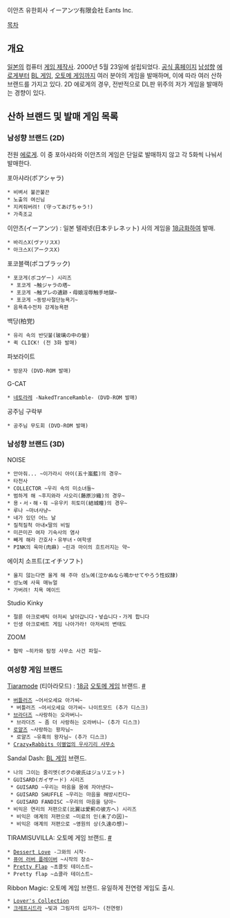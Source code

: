 이안츠 유한회사
イーアンツ有限会社
Eants Inc.

[[목차]]
== 개요 ==
[[일본]]의 컴퓨터 [[게임 제작사]]. 2000년 5월 23일에 설립되었다. [http://www.eants.co.jp/ 공식 홈페이지]
[[남성향]] [[에로게]]부터 [[BL 게임]], [[오토메 게임]]까지 여러 분야의 게임을 발매하며, 이에 따라 여러 산하 브랜드를 가지고 있다. 
2D 에로게의 경우, 전반적으로 DL판 위주의 저가 게임을 발매하는 경향이 있다.

== 산하 브랜드 및 발매 게임 목록 ==
=== 남성향 브랜드 (2D) ===
전원 [[에로게]]. 이 중 포아샤라와 이안츠의 게임은 단일로 발매하지 않고 각 5화씩 나눠서 발매한다.

포아샤라(ポアシャラ) 
 * 비벼서 불끈불끈
 * 노출의 여신님
 * 지켜줘버려! (守ってあげちゃう!)
 * 가족조교

이안츠(イーアンツ) : 일본 텔레넷(日本テレネット) 사의 게임을 [[18금]]화하여 발매.
 * 바리스X(ヴァリスX)
 * 아크스X(アークスX)

포코블랙(ポコブラック) 
 * 포코게(ポコゲー) 시리즈 
  * 포코게 ~触ジャラの塔~
  * 포코게 ~触プレの遺跡・母娘淫辱触手地獄~
  * 포코게 ~동방사절단능욕기~
 * 음욕촉수전차 강계능욕편

백당(柏党)
 * 유리 속의 반딧불(玻璃の中の螢)
 * 퀵 CLICK! (전 3화 발매)

파보라이트
 * 방문자 (DVD-ROM 발매)

G-CAT
 * [[네토라레]] -NakedTranceRamble- (DVD-ROM 발매)

공주님 구락부
 * 공주님 무도회 (DVD-ROM 발매)

=== 남성향 브랜드 (3D) ===
NOISE
 * 안아줘... ~이가라시 아이(五十嵐藍)의 경우~
 * 타천사
 * COLLECTOR ~우리 속의 미소녀들~
 * 범하게 해 ~후지와라 사오리(藤原沙織)의 경우~
 * 용・서・해・줘 ~유우키 히토미(結城瞳)의 경우~
 * 루나 ~마녀사냥~
 * 네가 있던 어느 날
 * 질척질척 아내×딸의 비밀
 * 미끈미끈 여자 기숙사의 염사
 * 빼게 해라 간호사・유부녀・여학생
 * PINK의 육마(肉麻) ~린과 마이의 흐트러지는 약~

에이치 소프트(エイチソフト)
 * 울지 않는다면 울게 해 주마 성노예(泣かぬなら鳴かせてやろう性奴隷)
 * 성노예 사육 매뉴얼
 * 가버려! 치욕 메이드

Studio Kinky
 * 절륜 아크로배틱 아저씨 날아갑니다・넣습니다・가게 합니다
 * 인생 아크로배트 게임 나아가라! 아저씨의 변태도

ZOOM
 * 협박 ~히카와 탐정 사무소 사건 파일~

=== 여성향 게임 브랜드 ===
[[Tiaramode]] (티아라모드) : [[18금]] [[오토메 게임]] 브랜드. [http://www.tiaramode.com/ #]
 * [[버틀러즈]] ~어서오세요 아가씨~
  * 버틀러즈 ~어서오세요 아가씨~ 나이트모드 (추가 디스크)
 * [[브라더즈]] ~사랑하는 오라버니~
  * 브라더즈 ~ 좀 더 사랑하는 오라버니~ (추가 디스크)
 * [[로얄즈]] ~사랑하는 왕자님~
  * 로얄즈 ~유혹의 왕자님~ (추가 디스크)
 * [[Crazy★Rabbits 이별업의 우사기리 사무소]]

Sandal Dash: [[BL 게임]] 브랜드.
 * 나의 그이는 줄리엣(ボクの彼氏はジュリエット)
 * GUISARD(ガイザード) 시리즈
  * GUISARD ~우리는 마음을 몸에 자아낸다~
  * GUISARD SHUFFLE ~우리는 마음을 해방시킨다~
  * GUISARD FANDISC ~우리의 마음을 담아~
 * 비익은 연리의 저편으로(比翼は愛薊の彼方へ) 시리즈
  * 비익은 애계의 저편으로 ~미료의 인(未了の因)~
  * 비익은 애계의 저편으로 ~영원의 상(久遠の想)~

TIRAMISUVILLA: 오토메 게임 브랜드. [http://www.tiramisuvilla.com/ #]
 * [[Dessert Love]] -그와의 시작-
 * [[퓨어 러버 플레이버]] ~시작의 장소~
 * [[Pretty Flap]] ~초콜릿 테이스트~
 * Pretty flap ~쇼콜라 테이스트~

Ribbon Magic: 오토메 게임 브랜드. 유일하게 전연령 게임도 출시.
 * [[Lover's Collection]]
 * [[크레프시드라]] ~빛과 그림자의 십자가~ (전연령)

